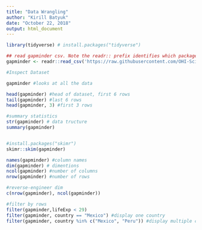 ```yaml
---
title: "Data Wrangling"
author: "Kirill Batyuk"
date: "October 22, 2018"
output: html_document
---
```

```r

library(tidyverse) # install.packages("tidyverse")

```


```r

## read gapminder csv. Note the readr:: prefix identifies which package it's in
gapminder <- readr::read_csv('https://raw.githubusercontent.com/OHI-Science/data-science-training/master/data/gapminder.csv')

#Inspect Dataset

gapminder #looks at all the data

head(gapminder) #head of dataset, first 6 rows
tail(gapminder) #last 6 rows
head(gapminder, 3) #first 3 rows

#summary statistics
str(gapminder) # data tructure
summary(gapminder)


#install.packages("skimr")
skimr::skim(gapminder)

names(gapminder) #column names
dim(gapminder) # dimentions
ncol(gapminder) #number of columns
nrow(gapminder) #number of rows

#reverse-engineer dim
c(nrow(gapminder), ncol(gapminder))


```



```r
#filter by rows
filter(gapminder,lifeExp < 29)
filter(gapminder, country == "Mexico") #display one country
filter(gapminder, country %in% c("Mexico", "Peru")) #display multiple countries
```









